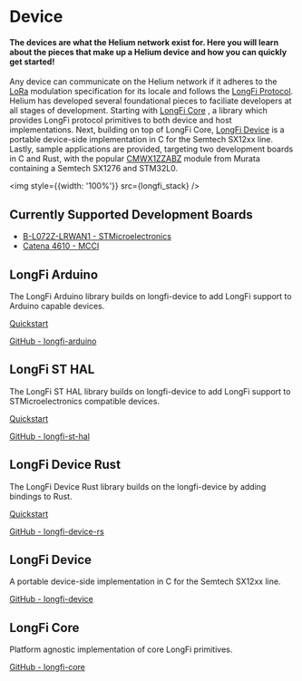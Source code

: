 
# Device 

#### The devices are what the Helium network exist for. Here you will learn about the pieces that make up a Helium device and how you can quickly get started! 

Any device can communicate on the Helium network if it adheres to the [LoRa](https://www.semtech.com/lora/what-is-lora) 
modulation specification for its locale and follows the [LongFi Protocol](https://developer.helium.com/longfi/overview). 
Helium has developed several foundational pieces to faciliate developers at all stages of development. Starting with [LongFi Core](https://github.com/helium/longfi-core)
, a library which provides LongFi protocol primitives to both device and host implementations. Next, building on top of LongFi Core, 
[LongFi Device](https://github.com/helium/longfi-device) is a portable device-side implementation in C for 
the Semtech SX12xx line. Lastly, sample applications are provided, targeting two development boards in C and Rust, 
with the popular [CMWX1ZZABZ](https://wireless.murata.com/type-abz.html) module from Murata containing a Semtech SX1276 and STM32L0.

<img style={{width: '100%'}} src={longfi_stack} />

## Currently Supported Development Boards
- <a href="https://www.st.com/en/evaluation-tools/b-l072z-lrwan1.html" target="_blank">B-L072Z-LRWAN1 - STMicroelectronics</a>
- <a href="https://store.mcci.com/collections/iot-building-blocks/products/mcci-catena-4610-integrated-node-for-lorawan-technology" target="_blank">Catena 4610 - MCCI</a>

## LongFi Arduino
The LongFi Arduino library builds on longfi-device to add LongFi support to Arduino capable devices.

[Quickstart](/device/arduino-quickstart)

<a href="" target="_blank">GitHub - longfi-arduino</a>


## LongFi ST HAL
The LongFi ST HAL library builds on longfi-device to add LongFi support to STMicroelectronics compatible devices.

[Quickstart](/device/st-hal-quickstart)

<a href="https://github.com/helium/longfi-st-hal" target="_blank">GitHub - longfi-st-hal</a>


## LongFi Device Rust
The LongFi Device Rust library builds on the longfi-device by adding bindings to Rust.

[Quickstart](/device/rust-quickstart)

<a href="https://github.com/helium/longfi-device-rs" target="_blank">GitHub - longfi-device-rs</a>


## LongFi Device
A portable device-side implementation in C for the Semtech SX12xx line.

<a href="https://github.com/helium/longfi-device" target="_blank">GitHub - longfi-device</a>


## LongFi Core
Platform agnostic implementation of core LongFi primitives.

<a href="https://github.com/helium/longfi-core" target="_blank">GitHub - longfi-core</a>